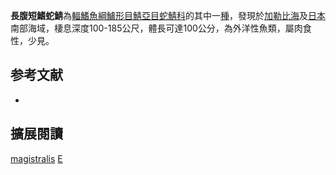 {{Speciesbox 
| genus = Epinnula
| species = magistralis
| status = NE
| status_system = IUCN3.1
| authority = [[Poey|Poey]], 1854
| synonyms = 
}}
'''長腹短鰭蛇鯖'''為[[輻鰭魚綱|輻鰭魚綱]][[鱸形目|鱸形目]][[鯖亞目|鯖亞目]][[蛇鯖科|蛇鯖科]]的其中一[[種|種]]，發現於[[加勒比海|加勒比海]]及[[日本|日本]]南部海域，棲息深度100-185公尺，體長可達100公分，為外洋性魚類，屬肉食性，少見。

== 参考文献 ==
{{reflist}}
*{{FishBase_species|genus=Epinnula|species=magistralis|year=2012|month=7}}

== 擴展閱讀 == 
{{refbegin}}
{{wikispecies-inline|Epinnula magistralis|長腹短鰭蛇鯖}}
{{refend}}
{{Taxonbar|from=Q2654209}}

[[Category:短鰭蛇鯖屬|magistralis]]
[[Category:1854年描述的魚類|E]]


{{鱸形目小作品}}
